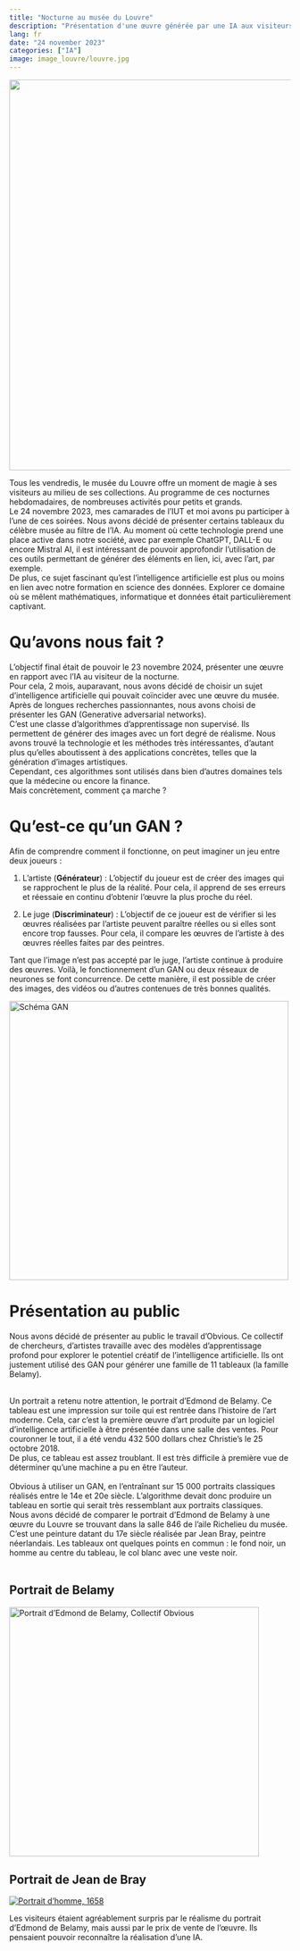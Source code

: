```yaml
---
title: "Nocturne au musée du Louvre"
description: "Présentation d'une œuvre générée par une IA aux visiteurs du Musée du Louvre."
lang: fr
date: "24 november 2023"
categories: ["IA"]
image: image_louvre/louvre.jpg
---
```


![](image_louvre/louvre.jpg){fig-align="center" width="700"}

Tous les vendredis, le musée du Louvre offre un moment de magie à ses visiteurs au milieu de ses collections. Au programme de ces nocturnes hebdomadaires, de nombreuses activités pour petits et grands.<br> Le 24 novembre 2023, mes camarades de l'IUT et moi avons pu participer à l’une de ces soirées. Nous avons décidé de présenter certains tableaux du célèbre musée au filtre de l'IA. Au moment où cette technologie prend une place active dans notre société, avec par exemple ChatGPT, DALL-E ou encore Mistral AI, il est intéressant de pouvoir approfondir l'utilisation de ces outils permettant de générer des éléments en lien, ici, avec l'art, par exemple.<br> De plus, ce sujet fascinant qu'est l'intelligence artificielle est plus ou moins en lien avec notre formation en science des données. Explorer ce domaine où se mêlent mathématiques, informatique et données était particulièrement captivant.

# Qu'avons nous fait ?

L'objectif final était de pouvoir le 23 novembre 2024, présenter une œuvre en rapport avec l'IA au visiteur de la nocturne.<br> Pour cela, 2 mois, auparavant, nous avons décidé de choisir un sujet d'intelligence artificielle qui pouvait coïncider avec une œuvre du musée.<br> Après de longues recherches passionnantes, nous avons choisi de présenter les GAN (Generative adversarial networks).<br> C'est une classe d'algorithmes d'apprentissage non supervisé. Ils permettent de générer des images avec un fort degré de réalisme. Nous avons trouvé la technologie et les méthodes très intéressantes, d'autant plus qu'elles aboutissent à des applications concrètes, telles que la génération d'images artistiques.<br> Cependant, ces algorithmes sont utilisés dans bien d'autres domaines tels que la médecine ou encore la finance.<br> Mais concrètement, comment ça marche ?

# Qu'est-ce qu'un GAN ?

Afin de comprendre comment il fonctionne, on peut imaginer un jeu entre deux joueurs :

1.  L'artiste (**Générateur**) : L'objectif du joueur est de créer des images qui se rapprochent le plus de la réalité. Pour cela, il apprend de ses erreurs et réessaie en continu d'obtenir l'œuvre la plus proche du réel.

2.  Le juge (**Discriminateur**) : L'objectif de ce joueur est de vérifier si les œuvres réalisées par l'artiste peuvent paraître réelles ou si elles sont encore trop fausses. Pour cela, il compare les œuvres de l'artiste à des œuvres réelles faites par des peintres.

Tant que l'image n'est pas accepté par le juge, l'artiste continue à produire des œuvres. Voilà, le fonctionnement d'un GAN ou deux réseaux de neurones se font concurrence. De cette manière, il est possible de créer des images, des vidéos ou d'autres contenues de très bonnes qualités.

[![Schéma GAN](https://c02.purpledshub.com/uploads/sites/41/2022/10/GANSpreview-tb-f1fb529.jpg?w=1880&webp=1){fig-align="center" width="500"}](https://www.sciencefocus.com/future-technology/how-do-machine-learning-gans-work)

# Présentation au public

Nous avons décidé de présenter au public le travail d'Obvious. Ce collectif de chercheurs, d'artistes travaille avec des modèles d'apprentissage profond pour explorer le potentiel créatif de l'intelligence artificielle. Ils ont justement utilisé des GAN pour générer une famille de 11 tableaux (la famille Belamy). <br><br>

Un portrait a retenu notre attention, le portrait d'Edmond de Belamy. Ce tableau est une impression sur toile qui est rentrée dans l'histoire de l'art moderne. Cela, car c'est la première œuvre d'art produite par un logiciel d'intelligence artificielle à être présentée dans une salle des ventes. Pour couronner le tout, il a été vendu 432 500 dollars chez Christie's le 25 octobre 2018. <br> De plus, ce tableau est assez troublant. Il est très difficile à première vue de déterminer qu'une machine a pu en être l'auteur. <br> <br> Obvious à utiliser un GAN, en l'entraînant sur 15 000 portraits classiques réalisés entre le 14e et 20e siècle. L'algorithme devait donc produire un tableau en sortie qui serait très ressemblant aux portraits classiques.<br> Nous avons décidé de comparer le portrait d'Edmond de Belamy à une œuvre du Louvre se trouvant dans la salle 846 de l'aile Richelieu du musée. C'est une peinture datant du 17e siècle réalisée par Jean Bray, peintre néerlandais. Les tableaux ont quelques points en commun : le fond noir, un homme au centre du tableau, le col blanc avec une veste noir.<br><br>

::: panel-tabset
## Portrait de Belamy

[![Portrait d'Edmond de Belamy, Collectif Obvious](image_louvre/belamy.png){fig-align="center" width="447"}](https://obvious-art.com/portfolio/edmond-de-belamy/)

## Portrait de Jean de Bray

[![Portrait d'homme, 1658](image_louvre/jean_bray.jpeg){fig-align="center"}](https://collections.louvre.fr/en/ark:/53355/cl010059124)
:::

Les visiteurs étaient agréablement surpris par le réalisme du portrait d’Edmond de Belamy, mais aussi par le prix de vente de l’œuvre. Ils pensaient pouvoir reconnaître la réalisation d’une IA.
